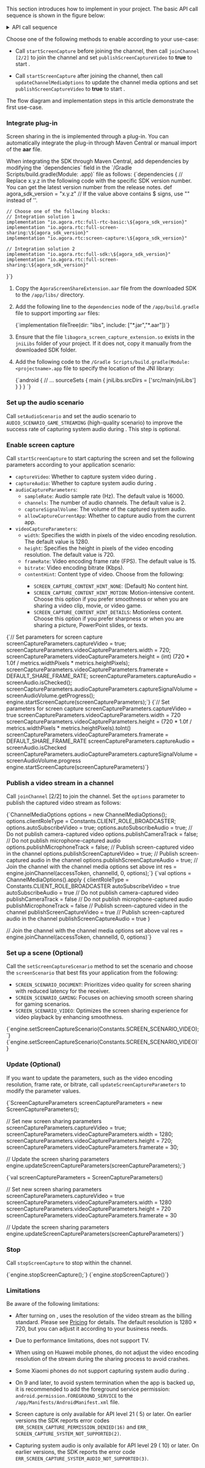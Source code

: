 <PlatformWrapper platform="android">


This section introduces how to implement <Vg k="SCR_SHR" /> in your project. The basic API call sequence is shown in the figure below:

<details>
<summary>API call sequence</summary>

![API call sequence](/images/video-sdk/screen-sharing-android-ios.svg)
</details>

Choose one of the following methods to enable <Vg k="SCR_SHR" /> according to your use-case:

- Call `startScreenCapture` before joining the channel, then call `joinChannel [2/2]` to join the channel and set `publishScreenCaptureVideo` to **true** to start <Vg k="SCR_SHR" />.

- Call `startScreenCapture` after joining the channel, then call `updateChannelMediaOptions` to update the channel media options and set `publishScreenCaptureVideo` to **true** to start <Vg k="SCR_SHR" />.

The flow diagram and implementation steps in this article demonstrate the first use-case.

### Integrate <Vg k="SCR_SHR" /> plug-in

Screen sharing in the <Vg k="COMPANY" /> <Vg k="VSDK" /> is implemented through a plug-in. You can automatically integrate the plug-in through Maven Central or manual import of the **aar** file.

<Tabs>
<TabItem value="tab1" label="Automatic integration" default>
When integrating the SDK through Maven Central, add dependencies by modifying the `dependencies` field in the `/Gradle Scripts/build.gradle(Module: <projectname>.app)` file as follows:

<CodeBlock language="java" showLineNumbers>
{`dependencies {
    // Replace x.y.z in the following code with the specific SDK version number. You can get the latest version number from the release notes.
    def agora_sdk_version = "x.y.z"
    // If the value above contains $ signs, use "" instead of ''.

    // Choose one of the following blocks:
    // Integration solution 1
    implementation "io.agora.rtc:full-rtc-basic:\${agora_sdk_version}"
    implementation "io.agora.rtc:full-screen-sharing:\${agora_sdk_version}"
    implementation "io.agora.rtc:screen-capture:\${agora_sdk_version}"

    // Integration solution 2
    implementation "io.agora.rtc:full-sdk:\${agora_sdk_version}"
    implementation "io.agora.rtc:full-screen-sharing:\${agora_sdk_version}"
}`}
</CodeBlock>
</TabItem>

<TabItem value="tab2" label="Manual integration" default>

1. Copy the `AgoraScreenShareExtension.aar` file from the downloaded SDK to the `/app/libs/` directory.

1. Add the following line to the `dependencies` node of the `/app/build.gradle` file to support importing `aar` files:

    <CodeBlock language="java" showLineNumbers>
    {`implementation fileTree(dir: "libs", include: ["*.jar","*.aar"])`}
    </CodeBlock>

1. Ensure that the file `libagora_screen_capture_extension.so` exists in the `jniLibs` folder of your project. If it does not, copy it manually from the downloaded SDK folder.

1. Add the following code to the `/Gradle Scripts/build.gradle(Module: <projectname>.app` file to specify the location of the JNI library:

    <CodeBlock language="java" showLineNumbers>
    {`android {
      // ...
      sourceSets {
        main {
          jniLibs.srcDirs = ['src/main/jniLibs']
        }
      }
    }
    `}
    </CodeBlock>

</TabItem>
</Tabs>


### Set up the audio scenario

Call `setAudioScenario` and set the audio scenario to `AUDIO_SCENARIO_GAME_STREAMING` (high-quality scenario) to improve the success rate of capturing system audio during <Vg k="SCR_SHR" />. This step is optional.

### Enable screen capture

Call `startScreenCapture` to start capturing the screen and set the following parameters according to your application scenario:

- `captureVideo`: Whether to capture system video during <Vg k="SCR_SHR" />.
- `captureAudio`: Whether to capture system audio during <Vg k="SCR_SHR" />.
- `audioCaptureParameters`:
    - `sampleRate`: Audio sample rate (Hz). The default value is 16000.
    - `channels`: The number of audio channels. The default value is 2.
    - `captureSignalVolume`: The volume of the captured system audio.
    - `allowCaptureCurrentApp`: Whether to capture audio from the current app.
- `videoCaptureParameters`:
    - `width`: Specifies the width in pixels of the video encoding resolution. The default value is 1280.
    - `height`: Specifies the height in pixels of the video encoding resolution. The default value is 720. 
    - `frameRate`: Video encoding frame rate (FPS). The default value is 15.
    - `bitrate`: Video encoding bitrate (Kbps).
    - `contentHint`: Content type of <Vg k="SCR_SHR" /> video. Choose from the following:
        - `SCREEN_CAPTURE_CONTENT_HINT_NONE`: (Default) No content hint.
        - `SCREEN_CAPTURE_CONTENT_HINT_MOTION`: Motion-intensive content. Choose this option if you prefer smoothness or when you are sharing a video clip, movie, or video game.
        - `SCREEN_CAPTURE_CONTENT_HINT_DETAILS`: Motionless content. Choose this option if you prefer sharpness or when you are sharing a picture, PowerPoint slides, or texts.

<Tabs groupId="language">
<TabItem value="java" label="Java">
<CodeBlock language="java" showLineNumbers>
{`// Set parameters for screen capture
screenCaptureParameters.captureVideo = true;
screenCaptureParameters.videoCaptureParameters.width = 720;
screenCaptureParameters.videoCaptureParameters.height = (int) (720 * 1.0f / metrics.widthPixels * metrics.heightPixels);
screenCaptureParameters.videoCaptureParameters.framerate = DEFAULT_SHARE_FRAME_RATE;
screenCaptureParameters.captureAudio = screenAudio.isChecked();
screenCaptureParameters.audioCaptureParameters.captureSignalVolume = screenAudioVolume.getProgress();
engine.startScreenCapture(screenCaptureParameters);`}
</CodeBlock>
</TabItem>

<TabItem value="kotlin" label="Kotlin" default>
<CodeBlock language="kotlin" showLineNumbers>
{`// Set parameters for screen capture
screenCaptureParameters.captureVideo = true
screenCaptureParameters.videoCaptureParameters.width = 720
screenCaptureParameters.videoCaptureParameters.height = (720 * 1.0f / metrics.widthPixels * metrics.heightPixels).toInt()
screenCaptureParameters.videoCaptureParameters.framerate = DEFAULT_SHARE_FRAME_RATE
screenCaptureParameters.captureAudio = screenAudio.isChecked
screenCaptureParameters.audioCaptureParameters.captureSignalVolume = screenAudioVolume.progress
engine.startScreenCapture(screenCaptureParameters)`}
</CodeBlock>
</TabItem>
</Tabs>

### Publish a <Vg k="SCR_SHR" /> video stream in a channel

Call `joinChannel` [2/2] to join the channel. Set the `options` parameter to publish the captured <Vg k="SCR_SHR" /> video stream as follows:

<Tabs groupId="language">
<TabItem value="java" label="Java">
<CodeBlock language="java" showLineNumbers>
{`ChannelMediaOptions options = new ChannelMediaOptions();
options.clientRoleType = Constants.CLIENT_ROLE_BROADCASTER;
options.autoSubscribeVideo = true;
options.autoSubscribeAudio = true;
// Do not publish camera-captured video
options.publishCameraTrack = false;
// Do not publish microphone-captured audio
options.publishMicrophoneTrack = false;
// Publish screen-captured video in the channel
options.publishScreenCaptureVideo = true;
// Publish screen-captured audio in the channel
options.publishScreenCaptureAudio = true;
// Join the channel with the channel media options set above
int res = engine.joinChannel(accessToken, channelId, 0, options);`}
</CodeBlock>
</TabItem>

<TabItem value="kotlin" label="Kotlin" default>
<CodeBlock language="kotlin" showLineNumbers>
{`val options = ChannelMediaOptions().apply {
    clientRoleType = Constants.CLIENT_ROLE_BROADCASTER
    autoSubscribeVideo = true
    autoSubscribeAudio = true
    // Do not publish camera-captured video
    publishCameraTrack = false
    // Do not publish microphone-captured audio
    publishMicrophoneTrack = false
    // Publish screen-captured video in the channel
    publishScreenCaptureVideo = true
    // Publish screen-captured audio in the channel
    publishScreenCaptureAudio = true
}

// Join the channel with the channel media options set above
val res = engine.joinChannel(accessToken, channelId, 0, options)`}
</CodeBlock>
</TabItem>
</Tabs>

### Set up a <Vg k="SCR_SHR" /> scene (Optional)

Call the `setScreenCaptureScenario` method to set the <Vg k="SCR_SHR" /> scenario and choose the `screenScenario` that best fits your application from the following:

- `SCREEN_SCENARIO_DOCUMENT`: Prioritizes video quality for screen sharing with reduced latency for the receiver.
- `SCREEN_SCENARIO_GAMING`: Focuses on achieving smooth screen sharing for gaming scenarios.
- `SCREEN_SCENARIO_VIDEO`: Optimizes the screen sharing experience for video playback by enhancing smoothness.

<Tabs groupId="language">
<TabItem value="java" label="Java">
<CodeBlock language="java" showLineNumbers>
{`engine.setScreenCaptureScenario(Constants.SCREEN_SCENARIO_VIDEO);`}
</CodeBlock>
</TabItem>

<TabItem value="kotlin" label="Kotlin" default>
<CodeBlock language="kotlin" showLineNumbers>
{`engine.setScreenCaptureScenario(Constants.SCREEN_SCENARIO_VIDEO)`}
</CodeBlock>
</TabItem>
</Tabs>

### Update <Vg k="SCR_SHR" /> (Optional)

If you want to update the <Vg k="SCR_SHR" /> parameters, such as the video encoding resolution, frame rate, or bitrate, call `updateScreenCaptureParameters` to modify the parameter values. 

<Tabs groupId="language">
<TabItem value="java" label="Java">
<CodeBlock language="java" showLineNumbers>
{`ScreenCaptureParameters screenCaptureParameters = new ScreenCaptureParameters();

// Set new screen sharing parameters
screenCaptureParameters.captureVideo = true;
screenCaptureParameters.videoCaptureParameters.width = 1280;
screenCaptureParameters.videoCaptureParameters.height = 720;
screenCaptureParameters.videoCaptureParameters.framerate = 30;

// Update the screen sharing parameters
engine.updateScreenCaptureParameters(screenCaptureParameters);`}
</CodeBlock>
</TabItem>

<TabItem value="kotlin" label="Kotlin" default>
<CodeBlock language="kotlin" showLineNumbers>
{`val screenCaptureParameters = ScreenCaptureParameters()

// Set new screen sharing parameters
screenCaptureParameters.captureVideo = true
screenCaptureParameters.videoCaptureParameters.width = 1280
screenCaptureParameters.videoCaptureParameters.height = 720
screenCaptureParameters.videoCaptureParameters.framerate = 30

// Update the screen sharing parameters
engine.updateScreenCaptureParameters(screenCaptureParameters)`}
</CodeBlock>
</TabItem>
</Tabs>

### Stop <Vg k="SCR_SHR" />

Call `stopScreenCapture` to stop <Vg k="SCR_SHR" /> within the channel.

<Tabs groupId="language">
<TabItem value="java" label="Java">
<CodeBlock language="java" showLineNumbers>
{`engine.stopScreenCapture();`}
</CodeBlock>
</TabItem>

<TabItem value="kotlin" label="Kotlin" default>
<CodeBlock language="kotlin" showLineNumbers>
{`engine.stopScreenCapture()`}
</CodeBlock>
</TabItem>
</Tabs>

### Limitations

Be aware of the following limitations:

- After turning on <Vg k="SCR_SHR" />, <Vg k="COMPANY" /> uses the resolution of the <Vg k="SCR_SHR" /> video stream as the billing standard. Please see [Pricing](../overview/pricing) for details. The default resolution is 1280 × 720, but you can adjust it according to your business needs.

- Due to <Vpl k="NAME" /> performance limitations, <Vg k="SCR_SHR" /> does not support <Vpl k="NAME" /> TV.

- When using <Vg k="SCR_SHR" /> on Huawei mobile phones, do not adjust the video encoding resolution of the <Vg k="SCR_SHR" /> stream during the sharing process to avoid crashes.

- Some Xiaomi phones do not support capturing system audio during <Vg k="SCR_SHR" />.

- On <Vpl k="NAME" /> 9 and later, to avoid system termination when the app is backed up, it is recommended to add the foreground service permission: `android.permission.FOREGROUND_SERVICE` to the `/app/Manifests/AndroidManifest.xml` file.

- Screen capture is only available for <Vpl k="NAME" /> API level 21 (<Vpl k="NAME" /> 5) or later. On earlier versions the SDK reports error codes `ERR_SCREEN_CAPTURE_PERMISSION_DENIED(16)` and `ERR_ SCREEN_CAPTURE_SYSTEM_NOT_SUPPORTED(2)`.

- Capturing system audio is only available for <Vpl k="NAME" /> API level 29 (<Vpl k="NAME" /> 10) or later. On earlier versions, the SDK reports the error code `ERR_SCREEN_CAPTURE_SYSTEM_AUDIO_NOT_SUPPORTED(3)`.

</PlatformWrapper>